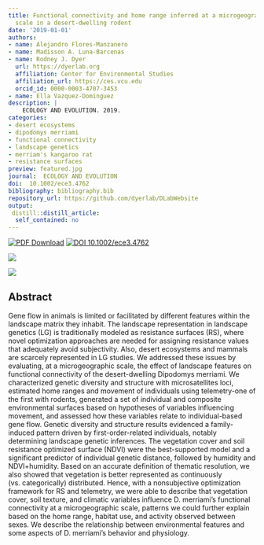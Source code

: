 ```yaml
---
title: Functional connectivity and home range inferred at a microgeographic landscape genetics
  scale in a desert-dwelling rodent
date: '2019-01-01'
authors:
- name: Alejandro Flores-Manzanero
- name: Madisson A. Luna-Barcenas
- name: Rodney J. Dyer
  url: https://dyerlab.org
  affiliation: Center for Environmental Studies
  affiliation_url: https://ces.vcu.edu
  orcid_id: 0000-0003-4707-3453
- name: Ella Vazquez-Dominguez
description: |
    ECOLOGY AND EVOLUTION. 2019.  
categories: 
- desert ecosystems
- dipodomys merriami
- functional connectivity
- landscape genetics
- merriam's kangaroo rat
- resistance surfaces
preview: featured.jpg
journal:  ECOLOGY AND EVOLUTION
doi:  10.1002/ece3.4762
bibliography: bibliography.bib
repository_url: https://github.com/dyerlab/DLabWebsite
output:
 distill::distill_article:
  self_contained: no
---
```


 [![PDF Download](https://img.shields.io/badge/PDF-21B02C.svg)](https://drive.google.com/open?id=1bLlyq2QLlLoJnZQhP9FL8cHCEVoVgH3) [![ DOI 10.1002/ece3.4762](https://img.shields.io/badge/DOI-474747.svg)](https://doi.org/10.1002/ece3.4762)

![](featured.jpg)

![](fig-1.jpg)

## Abstract

Gene flow in animals is limited or facilitated by different features within the landscape matrix they inhabit. The landscape representation in landscape genetics (LG) is traditionally modeled as resistance surfaces (RS), where novel optimization approaches are needed for assigning resistance values that adequately avoid subjectivity. Also, desert ecosystems and mammals are scarcely represented in LG studies. We addressed these issues by evaluating, at a microgeographic scale, the effect of landscape features on functional connectivity of the desert-dwelling Dipodomys merriami. We characterized genetic diversity and structure with microsatellites loci, estimated home ranges and movement of individuals using telemetry-one of the first with rodents, generated a set of individual and composite environmental surfaces based on hypotheses of variables influencing movement, and assessed how these variables relate to individual-based gene flow. Genetic diversity and structure results evidenced a family-induced pattern driven by first-order-related individuals, notably determining landscape genetic inferences. The vegetation cover and soil resistance optimized surface (NDVI) were the best-supported model and a significant predictor of individual genetic distance, followed by humidity and NDVI+humidity. Based on an accurate definition of thematic resolution, we also showed that vegetation is better represented as continuously (vs. categorically) distributed. Hence, with a nonsubjective optimization framework for RS and telemetry, we were able to describe that vegetation cover, soil texture, and climatic variables influence D. merriami's functional connectivity at a microgeographic scale, patterns we could further explain based on the home range, habitat use, and activity observed between sexes. We describe the relationship between environmental features and some aspects of D. merriami's behavior and physiology.
